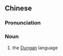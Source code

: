 {{also|回回话}}
==Chinese==
{{zh-forms|s=回回话}}

===Pronunciation===
{{zh-pron
|m=huíhuíhuà
|cat=n
}}

===Noun===
{{zh-noun}}

# the [[Dungan]] language

{{zh-cat|Languages}}